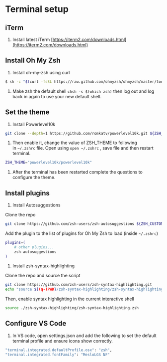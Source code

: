 # Terminal setup

## iTerm

1. Install latest iTerm [https://iterm2.com/downloads.html](https://iterm2.com/downloads.html)

## Install Oh My Zsh

1. Install oh-my-zsh using curl

```bash
$ sh -c "$(curl -fsSL https://raw.github.com/ohmyzsh/ohmyzsh/master/tools/install.sh)"
```

1. Make zsh the default shell `chsh -s $(which zsh)` then log out and log back in again to use your new default shell.

## Set the theme

1. Install Powerlevel10k

```bash
git clone --depth=1 https://github.com/romkatv/powerlevel10k.git ${ZSH_CUSTOM:-$HOME/.oh-my-zsh/custom}/themes/powerlevel10k
```

1. Then enable it, change the value of ZSH_THEME to following in `~/.zshrc` file. Open using `open ~/.zshrc` , save file and then restart terminal.

```bash
ZSH_THEME="powerlevel10k/powerlevel10k"
```

1. After the terminal has been restarted complete the questions to configure the theme.

## Install plugins

1. Install Autosuggestions

Clone the repo

```bash
git clone https://github.com/zsh-users/zsh-autosuggestions ${ZSH_CUSTOM:-~/.oh-my-zsh/custom}/plugins/zsh-autosuggestions
```

Add the plugin to the list of plugins for Oh My Zsh to load (inside `~/.zshrc`)

```bash
plugins=(
    # other plugins...
    zsh-autosuggestions
)
```

1. Install zsh-syntax-highlighting

Clone the repo and source the script

```bash
git clone https://github.com/zsh-users/zsh-syntax-highlighting.git
echo "source ${(q-)PWD}/zsh-syntax-highlighting/zsh-syntax-highlighting.zsh" >> ${ZDOTDIR:-$HOME}/.zshrc
```

Then, enable syntax highlighting in the current interactive shell

```bash
source ./zsh-syntax-highlighting/zsh-syntax-highlighting.zsh
```

## Configure VS Code

1. In VS code, open settings.json and add the following to set the default terminal profile and ensure icons show correctly.

```bash
"terminal.integrated.defaultProfile.osx": "zsh",
"terminal.integrated.fontFamily": "MesloLGS NF"
```
